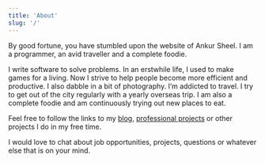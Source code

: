 ```yaml
---
title: 'About'
slug: '/'
---
```


By good fortune, you have stumbled upon the website of Ankur Sheel. I am a programmer, an avid traveller and a complete foodie.

I write software to solve problems. In an erstwhile life, I used to make games for a living. Now I strive to help people become more efficient and productive. I also dabble in a bit of photography. I’m addicted to travel. I try to get out of the city regularly with a yearly overseas trip. I am also a complete foodie and am continuously trying out new places to eat.

Feel free to follow the links to my [blog](./blog), [professional projects](./cv/professional-projects) or other projects I do in my free time.

I would love to chat about job opportunities, projects, questions or whatever else that is on your mind.
